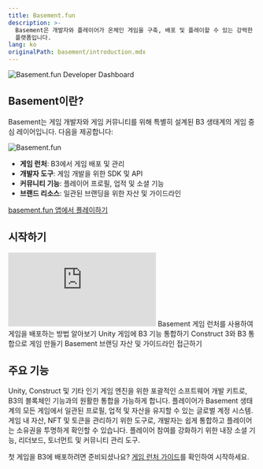 ```yaml
---
title: Basement.fun
description: >-
  Basement은 개발자와 플레이어가 온체인 게임을 구축, 배포 및 플레이할 수 있는 강력한 도구를 제공하는 B3의 소비자 게임
  플랫폼입니다.
lang: ko
originalPath: basement/introduction.mdx
---
```

<img src="/images/bsmnt-game-devs-banner.jpg" alt="Basement.fun Developer Dashboard" className="w-full aspect-video rounded-3xl" />

## Basement이란?
Basement는 게임 개발자와 게임 커뮤니티를 위해 특별히 설계된 B3 생태계의 게임 중심 레이어입니다. 다음을 제공합니다:

<img src="/images/bsmnt-logo.svg" alt="Basement.fun" className="w-32" />

- **게임 런처**: B3에서 게임 배포 및 관리
- **개발자 도구**: 게임 개발을 위한 SDK 및 API
- **커뮤니티 기능**: 플레이어 프로필, 업적 및 소셜 기능
- **브랜드 리소스**: 일관된 브랜딩을 위한 자산 및 가이드라인

<Note>
  <a href="https://basement.fun">
    basement.fun 앱에서 플레이하기
  </a>
</Note>

## 시작하기

 <iframe
   className="w-full aspect-video rounded-xl mb-6"
    src="https://customer-gg6qs7nm5ue94t64.cloudflarestream.com/2d9ba30a3b59f1a167734b21d57005b6/iframe?poster=https%3A%2F%2Fcustomer-gg6qs7nm5ue94t64.cloudflarestream.com%2F2d9ba30a3b59f1a167734b21d57005b6%2Fthumbnails%2Fthumbnail.jpg%3Ftime%3D%26height%3D600"
    title="Basement.fun Developer Dashboard"
    frameBorder="0"
  allow="accelerometer; autoplay; clipboard-write; encrypted-media; gyroscope; picture-in-picture"
  allowFullScreen
  ></iframe>

<CardGroup cols={2}>
<Card title="게임 런처 가이드" icon="rocket" href="/basement/game-launcher">
  Basement 게임 런처를 사용하여 게임을 배포하는 방법 알아보기
</Card>

<Card title="Unity 가이드" icon="unity" href="/basement/unity-guide">
  Unity 게임에 B3 기능 통합하기
</Card>

<Card title="Construct 가이드" icon="gamepad" href="/basement/construct-guide">
  Construct 3와 B3 통합으로 게임 만들기
</Card>

<Card title="브랜드 키트" icon="palette" href="/basement/brand-kit">
  Basement 브랜딩 자산 및 가이드라인 접근하기
</Card>
</CardGroup>

## 주요 기능

<AccordionGroup>
<Accordion title="게임 개발 SDK">
Unity, Construct 및 기타 인기 게임 엔진을 위한 포괄적인 소프트웨어 개발 키트로, B3의 블록체인 기능과의 원활한 통합을 가능하게 합니다.
</Accordion>

<Accordion title="플레이어 신원 및 계정">
플레이어가 Basement 생태계의 모든 게임에서 일관된 프로필, 업적 및 자산을 유지할 수 있는 글로벌 계정 시스템.
</Accordion>

<Accordion title="자산 관리">
게임 내 자산, NFT 및 토큰을 관리하기 위한 도구로, 개발자는 쉽게 통합하고 플레이어는 소유권을 투명하게 확인할 수 있습니다.
</Accordion>

<Accordion title="커뮤니티 기능">
플레이어 참여를 강화하기 위한 내장 소셜 기능, 리더보드, 토너먼트 및 커뮤니티 관리 도구.
</Accordion>
</AccordionGroup>


첫 게임을 B3에 배포하려면 준비되셨나요? [게임 런처 가이드](/basement/game-launcher)를 확인하여 시작하세요.
